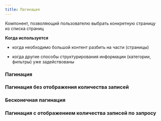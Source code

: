 ```yaml
---
title: Пагинация
---
```



Компонент, позволяющий пользователю выбрать конкретную страницу из списка страниц

**Когда используется**

- когда необходимо большой контент разбить на части (страницы)

- когда другие способы структурирования информации (категории, фильтры) уже задействованы

### Пагинация
<Sandbox height={250} projectId="uxcomponents_pagination_attributes_variability"/>

### Пагинация без отображения количества записей
<Sandbox height={250} projectId="uxcomponents_pagination_count_never"/>

### Бесконечная пагинация
<Sandbox height={250} projectId="uxcomponents_pagination_infinite"/>

### Пагинация с отображением количества записей по запросу
<Sandbox height={250} projectId="uxcomponents_pagination_count_by_request"/>

